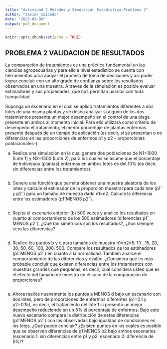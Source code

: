 ```yaml
---
title: "Actividad 2 Metodos y Simulación Estadistica-Problema 2"
author: "Javier_Caicedo"
date: "2023-03-06"
output: pdf_document
---
```


```r
knitr::opts_chunk$set(echo = TRUE)
```

## PROBLEMA 2 VALIDACION DE RESULTADOS

La comparación de tratamientos es una práctica fundamental en las ciencias agropecuarias y para ello a nivel estadístico se cuenta con herramientas para apoyar el proceso de toma de decisiones y así poder lograr concluir con un alto grado de confianza sobre los resultados observados en una muestra. A través de la simulación es posible evaluar estimadores y sus propiedades, que nos permitan usarlos con toda tranquilidad.

Suponga un escenario en el cual se aplicó tratamientos diferentes a dos lotes de una misma plantas y se desea analizar si alguno de los dos tratamientos presenta un mejor desempeño en el control de una plaga presente en ambos al momento inicial. Para ello utilizará como criterio de desempeño el tratamiento, el menor porcentaje de plantas enfermas presente después de un tiempo de aplicación (es decir, si se presentan o no diferencias en las proporciones de enfermos p1 y p2 - proporciones poblacionales-).

a) Realice una simulación en la cual genere dos poblaciones de N1=1000 (Lote 1) y N2=1500 (Lote 2), para los cuales se asume que el porcentaje de individuos (plantas) enfermas en ambos lotes es del 10% (es decir, sin diferencias entre los tratamientos).

```r

```


b) Genere una función que permita obtener una muestra aleatoria de los lotes y calcule el estimador de la proporción muestral para cada lote (p1ˆ y p2ˆ) para un tamaño de muestra dado n1=n2. Calcule la diferencia entre los estimadores (p1ˆMENOS p2ˆ).

```r

```

c) Repita el escenario anterior (b) 500 veces y analice los resultados en cuanto al comportamiento de los 500 estimadores (diferencias p1ˆ MENOS p2ˆ). ¿Qué tan simétricos son los resultados?, ¿Son siempre cero las diferencias?

```r

```


d) Realice los puntos b y c para tamaños de muestra n1=n2=5, 10
, 15, 20, 30, 50, 60, 100, 200, 500. Compare los resultados de los estimadores (p1ˆMENOS p2ˆ) en cuanto a la normalidad. También analice el comportamiento de las diferencias y evalúe. ¿Considera que es más probable concluir que existen diferencias entre los tratamientos con muestras grandes que pequeñas, es decir, cuál considera usted que es el efecto del tamaño de muestra en el caso de la comparación de proporciones?

```r

```


e) Ahora realice nuevamente los puntos a MENOS d bajo un escenario con dos lotes, pero de proporciones de enfermos diferentes (p1=0.1 y p2=0.15), es decir, el tratamiento del lote 1 si presentó un mejor desempeño reduciendo en un 5% el porcentaje de enfermos. Bajo este nuevo escenario compare la distribución de estas diferencias (p1ˆMENOS p2ˆ) con las observadas bajo igualdad de condiciones en los lotes. ¿Qué puede concluir? ¿Existen puntos en los cuales es posible que se observen diferencias de p1 MENOS p2 bajo ambos escenarios (escenario 1: sin diferencias entre p1 y p2, escenario 2: diferencia de 5%)?


```r

```


